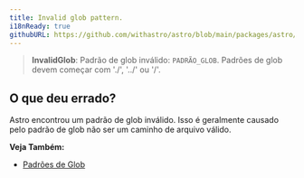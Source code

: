 ```yaml
---
title: Invalid glob pattern.
i18nReady: true
githubURL: https://github.com/withastro/astro/blob/main/packages/astro/src/core/errors/errors-data.ts
---
```


> **InvalidGlob**: Padrão de glob inválido: `PADRÃO_GLOB`. Padrões de glob devem começar com './', '../' ou '/'.

## O que deu errado?

Astro encontrou um padrão de glob inválido. Isso é geralmente causado pelo padrão de glob não ser um caminho de arquivo válido.

**Veja Também:**
-  [Padrões de Glob](/pt-br/guides/imports/#glob-patterns)
